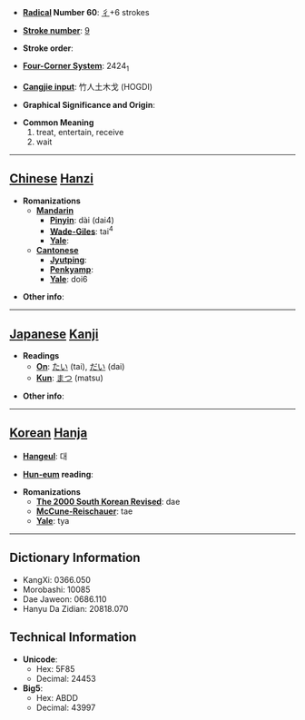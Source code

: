 * '''[[Wiktionary:Chinese radical index| Radical]] Number 60''': [[Wiktionary:Chinese radical index 彳|彳]]+6 strokes

* '''[[Wiktionary:Chinese total strokes index|Stroke number]]''': [[Wiktionary:Chinese total strokes index 9|9]]

* '''Stroke order''': 

* '''[[Wiktionary:Chinese four corner index|Four-Corner System]]''': 2424<sub>1</sub>

* '''[[Wiktionary:Chinese Cangjie index|Cangjie input]]''': 竹人土木戈 (HOGDI)

* '''Graphical Significance and Origin''': 

* '''Common Meaning'''
*#treat, entertain, receive
*# wait


----

== [[Chinese]] [[Hanzi]] ==

* '''Romanizations'''
** '''[[Mandarin]]'''
*** '''[[Pinyin]]''': dài (dai4)
*** '''[[Wade-Giles]]''': tai<sup>4</sup>
*** '''[[Yale]]''': 
** '''[[Cantonese]]'''
*** '''[[Jyutping]]''':
*** '''[[Penkyamp]]''': 
*** '''[[Yale]]''': doi6

* '''Other info''': 

----

== [[Japanese]] [[Kanji]] ==

* '''Readings'''
** '''[[On]]''': [[たい]] (tai), [[だい]] (dai)
** '''[[Kun]]''': [[まつ]] (matsu)

* '''Other info''':  

----

== [[Korean]] [[Hanja]] ==

* '''[[Hangeul]]''': 대

* '''[[Hun-eum]] reading''': 

* '''Romanizations'''
** '''[[The 2000 South Korean Revised Romanization|The 2000 South Korean Revised]]''': dae
** '''[[McCune-Reischauer]]''': tae
** '''[[Yale]]''': tya

----

== Dictionary Information ==

* KangXi: 0366.050
* Morobashi: 10085
* Dae Jaweon: 0686.110
* Hanyu Da Zidian: 20818.070

== Technical Information ==

* '''Unicode''':
** Hex: 5F85
** Decimal: 24453
* '''Big5''':
** Hex: ABDD
** Decimal: 43997